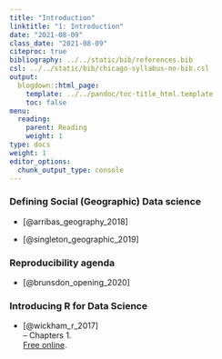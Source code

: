 ```yaml
---
title: "Introduction"
linktitle: "1: Introduction"
date: "2021-08-09"
class_date: "2021-08-09"
citeproc: true
bibliography: ../../static/bib/references.bib
csl: ../../static/bib/chicago-syllabus-no-bib.csl
output:
  blogdown::html_page:
    template: ../../pandoc/toc-title_html.template
    toc: false
menu:
  reading:
    parent: Reading
    weight: 1
type: docs
weight: 1
editor_options:
  chunk_output_type: console
---
```



### Defining Social (Geographic) Data science

- [@arribas_geography_2018]

- [@singleton_geographic_2019]

### Reproducibility agenda

- [@brunsdon_opening_2020]

### Introducing R for Data Science

- [@wickham_r_2017]\
-- Chapters 1.\
[Free online](https://r4ds.had.co.nz/).
